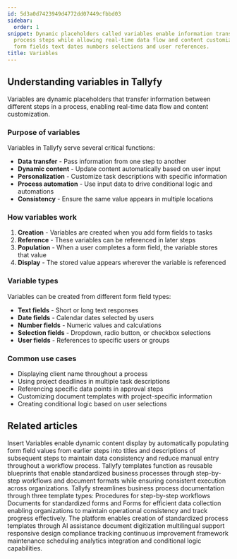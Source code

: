 ```yaml
---
id: 5d3a0d7423949d4772dd07449cfbbd03
sidebar:
  order: 1
snippet: Dynamic placeholders called variables enable information transfer between
  process steps while allowing real-time data flow and content customization through
  form fields text dates numbers selections and user references.
title: Variables
---
```


## Understanding variables in Tallyfy

Variables are dynamic placeholders that transfer information between different steps in a process, enabling real-time data flow and content customization.

### Purpose of variables

Variables in Tallyfy serve several critical functions:

- **Data transfer** - Pass information from one step to another
- **Dynamic content** - Update content automatically based on user input
- **Personalization** - Customize task descriptions with specific information
- **Process automation** - Use input data to drive conditional logic and automations
- **Consistency** - Ensure the same value appears in multiple locations

### How variables work

1. **Creation** - Variables are created when you add form fields to tasks
2. **Reference** - These variables can be referenced in later steps
3. **Population** - When a user completes a form field, the variable stores that value
4. **Display** - The stored value appears wherever the variable is referenced

### Variable types

Variables can be created from different form field types:

- **Text fields** - Short or long text responses
- **Date fields** - Calendar dates selected by users
- **Number fields** - Numeric values and calculations
- **Selection fields** - Dropdown, radio button, or checkbox selections
- **User fields** - References to specific users or groups

### Common use cases

- Displaying client name throughout a process
- Using project deadlines in multiple task descriptions
- Referencing specific data points in approval steps
- Customizing document templates with project-specific information
- Creating conditional logic based on user selections


<PageTree />


## Related articles
<CardGrid>
<LinkTitleCard header="<b>Variables > Insert variables</b>" href="/products/pro/documenting/templates/variables/how-can-i-use-insert-variables-in-tallyfy/" > Insert Variables enable dynamic content display by automatically populating form field values from earlier steps into titles and descriptions of subsequent steps to maintain data consistency and reduce manual entry throughout a workflow process. </LinkTitleCard>
<LinkTitleCard header="<b>Documenting > Templates</b>" href="/products/pro/documenting/templates/" > Tallyfy templates function as reusable blueprints that enable standardized business processes through step-by-step workflows and document formats while ensuring consistent execution across organizations. </LinkTitleCard>
<LinkTitleCard header="<b>Pro > Essentials</b>" href="/products/pro/documenting/" > Tallyfy streamlines business process documentation through three template types: Procedures for step-by-step workflows Documents for standardized forms and Forms for efficient data collection enabling organizations to maintain operational consistency and track progress effectively. </LinkTitleCard>
<LinkTitleCard header="<b>Features > Explain it once</b>" href="/products/pro/tutorials/features/explain-it-once/" > The platform enables creation of standardized process templates through AI assistance document digitization multilingual support responsive design compliance tracking continuous improvement framework maintenance scheduling analytics integration and conditional logic capabilities. </LinkTitleCard>
</CardGrid>